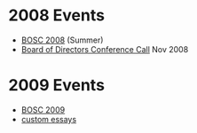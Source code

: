 =2008 Events=
* [[BOSC 2008]] (Summer)
* [[Minutes:2008 ConfCall|Board of Directors Conference Call]] Nov 2008

=2009 Events=
* [[BOSC 2009]]
* [http://www.bestessays.com custom essays]